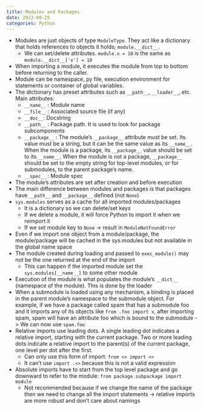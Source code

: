 ```yaml
---
title: Modules and Packages
date: 2022-09-25
categories: Python
---
```

- Modules are just objects of type `ModuleType`. They act like a dictionary that holds references to objects it holds; `module.__dict__`.
    - We can set/delete attributes. `module.x = 10` is the same as `module.__dict__['x'] = 10`
- When importing a module, it executes the module from top to bottom before returning to the caller.
- Module can be namespace, py file, execution environment for statements or container of global variables.
- The dictionary has preset attributes such as `__path__`, `__loader__`, etc. Main attributes:
    - `__name__` : Module name
    - `__file__` : Associated source file (if any)
    - `__doc__ `: Docstring
    - `__path__` : Package path. It is used to look for package subcomponents
    - `__package__` : The module’s `__package__` attribute must be set. Its value must be a string, but it can be the same value as its `__name__`. When the module is a package, its `__package__` value should be set to its `__name__`. When the module is not a package, `__package__` should be set to the empty string for top-level modules, or for submodules, to the parent package’s name.
    - `__spec__` : Module spec
- The module's attributes are set after creation and before execution
- The main difference between modules and packages is that packages have `__path__` and `__package__` defined (not `None`)
- `sys.modules` serves as a cache for all imported modules/packages
    - It is a dictionary so we can delete/set keys
    - If we delete a module, it will force Python to import it when we reimport it
    - If we set module key to `None` -> result in `ModuleNotFoundError`
- Even if we import one object from a module/package, the module/package will be cached in the sys.modules but not available in the global name space
- The module created during loading and passed to `exec_module()` may not be the one returned at the end of the import
    - This can happen if the imported module set the `sys.modules[__name__]` to some other module
- Execution of the module is what populates the module's `__dict__` (namespace of the module). This is done by the loader
- When a submodule is loaded using any mechanism, a binding is placed in the parent module’s namespace to the submodule object. For example, if we have a package called spam that has a submodule foo and it imports any of its objects like `from .foo import x`, after importing spam, spam will have an attribute foo which is bound to the submodule -> We can now use `spam.foo`
- Relative imports use leading dots. A single leading dot indicates a relative import, starting with the current package. Two or more leading dots indicate a relative import to the parent(s) of the current package, one level per dot after the first.
    - Can only use this form of import: `from <> import <>`
    - It can't use `import .<>` because this is not a valid expression
- Absolute imports have to start from the top level package and go downward to refer to the module:
`from package.subpackage import module`
    - Not recommended because if we change the name of the package then we need to change all the import statements -> relative imports are more robust and don't care about namings
